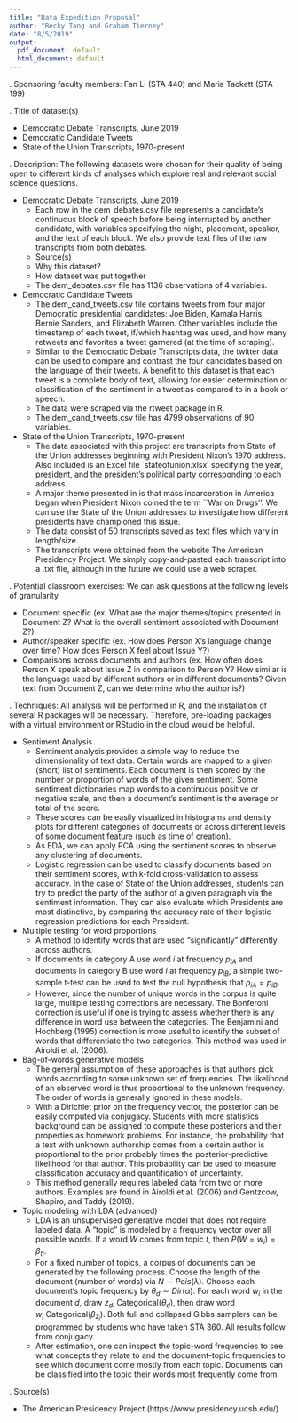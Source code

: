 ```yaml
---
title: "Data Expedition Proposal"
author: "Becky Tang and Graham Tierney"
date: "8/5/2019"
output:
  pdf_document: default
  html_document: default
---
```

\noindent 1. Sponsoring faculty members: Fan Li (STA 440) and Maria Tackett (STA 199)
  
\noindent 2. Title of dataset(s)

  + Democratic Debate Transcripts, June 2019
  + Democratic Candidate Tweets
  + State of the Union Transcripts, 1970-present
  
\noindent 3. Description: The following datasets were chosen for their quality of being open to different kinds of analyses which explore real and relevant social science questions. 

  + Democratic Debate Transcripts, June 2019
    + Each row in the dem_debates.csv file represents a candidate's continuous block of speech before being interrupted by another candidate, with variables specifying the night, placement, speaker, and the text of each block. We also provide text files of the raw transcripts from both debates. 
    + Source(s)
    + Why this dataset?
    + How dataset was put together
    + The dem_debates.csv file has 1136 observations of 4 variables.
  + Democratic Candidate Tweets
    + The dem_cand_tweets.csv file contains tweets from four major Democratic presidential candidates: Joe Biden, Kamala Harris, Bernie Sanders, and Elizabeth Warren. Other variables include the timestamp of each tweet, if/which hashtag was used, and how many retweets and favorites a tweet garnered (at the time of scraping).
    + Similar to the Democratic Debate Transcripts data, the twitter data can be used to compare and contrast the four candidates based on the language of their tweets. A benefit to this dataset is that each tweet is a complete body of text, allowing for easier determination or classification of the sentiment in a tweet as compared to in a book or speech.
    + The data were scraped via the rtweet package in R.
    + The dem_cand_tweets.csv file has 4799 observations of 90 variables. 
  + State of the Union Transcripts, 1970-present
    + The data associated with this project are transcripts from State of the Union addresses beginning with President Nixon's 1970 address. Also included is an Excel file `stateofunion.xlsx' specifying the year, president, and the president's political party corresponding to each address. 
    + A major theme presented in \textit{The New Jim Crow} is that mass incarceration in America began when President Nixon coined the term ``War on Drugs''. We can use the State of the Union addresses to investigate how different presidents have championed this issue.
    + The data consist of 50 transcripts saved as text files which vary in length/size.
    + The transcripts were obtained from the website The American Presidency Project. We simply copy-and-pasted each transcript into a .txt file, although in the future we could use a web scraper. 
    
\noindent 4. Potential classroom exercises: We can ask questions at the following levels of granularity

  + Document specific (ex. What are the major themes/topics presented in Document Z? What is the overall sentiment associated with Document Z?)
  + Author/speaker specific (ex. How does Person X's language change over time? How does Person X feel about Issue Y?)
  + Comparisons across documents and authors (ex. How often does Person X speak about Issue Z in comparison to Person Y? How similar is the language used by different authors or in different documents? Given text from Document Z, can we determine who the author is?)

\noindent 5. Techniques: All analysis will be performed in R, and the installation of several R packages will be necessary. Therefore, pre-loading packages with a virtual environment or RStudio in the cloud would be helpful.

  + Sentiment Analysis
    + Sentiment analysis provides a simple way to reduce the dimensionality of text data. Certain words are mapped to a given (short) list of sentiments. Each document is then scored by the number or proportion of words of the given sentiment. Some sentiment dictionaries map words to a continuous positive or negative scale, and then a document's sentiment is the average or total of the score. 
    + These scores can be easily visualized in histograms and density plots for different categories of documents or across different levels of some document feature (such as time of creation). 
    + As EDA, we can apply PCA using the sentiment scores to observe any clustering of documents.
    + Logistic regression can be used to classify documents based on their sentiment scores, with k-fold cross-validation to assess accuracy. In the case of State of the Union addresses, students can try to predict the party of the author of a given paragraph via the sentiment information. They can also evaluate which Presidents are most distinctive, by comparing the accuracy rate of their logistic regression predictions for each President. 
  + Multiple testing for word proportions
    + A method to identify words that are used “significantly” differently across authors.
    + If documents in category A use word $i$ at frequency $p_{iA}$ and documents in category B use word $i$ at frequency $p_{iB}$, a simple two-sample t-test can be used to test the null hypothesis that $p_{iA} = p_{iB}$.
    + However, since the number of unique words in the corpus is quite large, multiple testing corrections are necessary. The Bonferoni correction is useful if one is trying to assess whether there is any difference in word use between the categories. The Benjamini and Hochberg (1995) correction is more useful to identify the subset of words that differentiate the two categories. This method was used in Airoldi et al. (2006). 
  + Bag-of-words generative models
    + The general assumption of these approaches is that authors pick words according to some unknown set of frequencies. The likelihood of an observed word is thus proportional to the unknown frequency. The order of words is generally ignored in these models. 
    + With a Dirichlet prior on the frequency vector, the posterior can be easily computed via conjugacy. Students with more statistics background can be assigned to compute these posteriors and their properties as homework problems. For instance, the probability that a text with unknown authorship comes from a certain author is proportional to the prior probably times the posterior-predictive likelihood for that author. This probability can be used to measure classification accuracy and quantification of uncertainty. 
    + This method generally requires labeled data from two or more authors. Examples are found in Airoldi et al. (2006) and Gentzcow, Shapiro, and Taddy (2019).
  + Topic modeling with LDA (advanced)
    + LDA is an unsupervised generative model that does not require labeled data. A “topic” is modeled by a frequency vector over all possible words. If a word $W$ comes from topic $t$, then $P(W = w_i) = \beta_{ti}$. 
    + For a fixed number of topics, a corpus of documents can be generated by the following process. Choose the length of the document (number of words) via $N \sim Pois(\lambda)$. Choose each document’s topic frequency by $\theta_d \sim Dir(\alpha)$. For each word $w_i$ in the document $d$, draw $z_{di} ~ \text{Categorical}(\theta_d)$, then draw word $w_i ~ \text{Categorical}(\beta_{z_i})$. Both full and collapsed Gibbs samplers can be programmed by students who have taken STA 360. All results follow from conjugacy. 
    + After estimation, one can inspect the topic-word frequencies to see what concepts they relate to and the document-topic frequencies to see which document come mostly from each topic. Documents can be classified into the topic their words most frequently come from. 
  
\noindent 6. Source(s)

  + The American Presidency Project (https://www.presidency.ucsb.edu/)